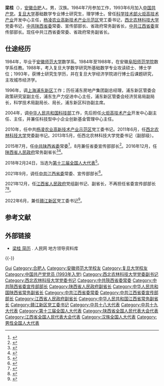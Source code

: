'''梁桂'''（{{bd|1964年|8月||catIdx=Liang梁}}），[[安徽省|安徽]][[合肥市|合肥]]人。男，汉族。1984年7月参加工作，1993年6月加入[[中国共产党|中国共产党]]。[[复旦大学|复旦大学]]基础数学专业博士研究生，理学博士。曾任[[中华人民共和国科学技术部|科学技术部]][[火炬计划|火炬高技术产业]]开发中心主任，[[杨凌农业高新技术产业示范区|杨凌农业高新技术产业示范区]]党工委书记，[[西北农林科技大学|西北农林科技大学]]党委书记，[[中国共产党陕西省委员会|中共陕西省委]]常委、宣传部部长、省政府常务副省长，[[中国共产党江西省委员会|中共江西省委]]宣传部部长。现任中共江西省委常委、省政府常务副省长。

== 仕途经历 ==
1984年，毕业于[[安徽师范大学|安徽师范大学]]数学系。1984年至1988年，在安徽[[阜阳师范大学|阜阳师范学院]]数学系任教。1988年，考入复旦大学数学研究所基础数学专业攻读硕士、博士学位；1993年，获博士研究生学历，并在复旦大学经济学院进行博士后课题研究，主攻城市经济学。

1996年，调[[上海市|上海]][[浦东新区|浦东新区]]工作；历任浦东房地产集团副总经理，浦东新区管委会政策研究室副主任，浦东生产力促进中心主任，浦东新区管委会经济贸易局副局长，科学技术局副局长、局长，浦东新区科协副主席。

2004年，调[[中华人民共和国科技部|中华人民共和国科技部]]工作，先后担任[[火炬计划|火炬高技术产业]]开发中心副主任、主任，并兼任科技型中小企业创新基金管理中心主任。

2010年，任中共[[杨凌农业高新技术产业示范区|杨凌农业高新技术产业示范区]]党工委书记。2011年6月，任[[西北农林科技大学|西北农林科技大学]]党委副书记。2013年5月，任西北农林科技大学党委书记（副部级）。

2015年7月，任[[中国共产党陕西省委员会|中共陕西省委]]常委<ref>{{cite news|url=http://news.xinhuanet.com/politics/2015-08/04/c_128091973.htm|title=梁桂同志任陕西省委常委（图/简历）|date=2015-08-04|publisher=新华网|newspaper=陕西日报|accessdate=2015-08-04|archive-date=2015-10-31|archive-url=https://web.archive.org/web/20151031225235/http://news.xinhuanet.com/politics/2015-08/04/c_128091973.htm|dead-url=no}}</ref>，8月兼任省委宣传部部长<ref>{{cite web|title=梁桂接替景俊海任陕西省委宣传部部长|url=http://www.chinanews.com/gn/2015/08-10/7458869.shtml|accessdate=2015-08-10|publisher=中国新闻网|archive-url=https://web.archive.org/web/20150817130625/http://www.chinanews.com/gn/2015/08-10/7458869.shtml|archive-date=2015-08-17|dead-url=no}}</ref>。2016年12月，任[[陕西省人民政府|陕西省人民政府]]常务副省长<ref>{{cite web|title=梁桂任陕西省副省长 姚引良不再担任|url=http://district.ce.cn/newarea/sddy/201612/19/t20161219_18829811_1.shtml|accessdate=2016-12-18|publisher=中国经济网|archive-url=https://web.archive.org/web/20161220175307/http://district.ce.cn/newarea/sddy/201612/19/t20161219_18829811_1.shtml|archive-date=2016-12-20|dead-url=no}}</ref><ref>{{cite web|title=陕西省委常委、宣传部部长梁桂兼任常务副省长职务|url=http://www.thepaper.cn/newsDetail_forward_1585187|accessdate=2016-12-21|publisher=澎湃新闻|archive-url=https://web.archive.org/web/20161222222204/http://www.thepaper.cn/newsDetail_forward_1585187|archive-date=2016-12-22|dead-url=no}}</ref>。

2018年2月24日，当选为[[第十三届全国人民代表大会代表名单|第十三届全国人大代表]]<ref>{{Cite web|title=（受权发布）中华人民共和国第十三届全国人民代表大会代表名单|url=http://www.chinanews.com/gn/2018/02-25/8453959.shtml|accessdate=2021-02-13|work=中新网|archive-date=2018-02-27|archive-url=https://web.archive.org/web/20180227031724/http://www.chinanews.com/gn/2018/02-25/8453959.shtml|dead-url=no}}</ref>。

2021年9月，调任[[中共江西省委|中共江西省委]]常委、宣传部部长<ref>{{cite web|title=陕西省常务副省长梁桂履新江西省委常委、省委宣传部部长|url=https://www.thepaper.cn/newsDetail_forward_14326269|accessdate=2021-09-02|date=2021-09-02|website=澎湃新闻|archive-date=2021-09-02|archive-url=https://web.archive.org/web/20210902112817/https://www.thepaper.cn/newsDetail_forward_14326269|dead-url=no}}</ref>。

2021年12月，任[[江西省人民政府|江西省人民政府]]党组副书记、副省长，不再担任省委宣传部部长<ref>{{Cite web|title=江西省委常委梁桂已任省政府党组副书记|url=https://www.thepaper.cn/newsDetail_forward_15635773|access-date=2021-12-08|date=2021-12-01|publisher=澎湃新闻|archive-date=2021-12-08|archive-url=https://web.archive.org/web/20211208070951/https://www.thepaper.cn/newsDetail_forward_15635773|dead-url=no}}</ref><ref>{{Cite web|title=梁桂任江西省副省长 张鸿星不再担任|url=http://district.ce.cn/newarea/sddy/202112/10/t20211210_37160889.shtml|access-date=2022-07-01|date=2021-12-10|publisher=中国经济网}}</ref>。

2022年6月，兼任[[赣江新区|赣江新区]]党工委书记<ref>{{Cite web|title=江西省委常委、常务副省长梁桂任赣江新区党工委书记|url=http://district.ce.cn/newarea/sddy/202206/17/t20220617_37767563.shtml|access-date=2022-07-01|date=2022-06-17|publisher=中国经济网}}</ref>。

== 参考文献 ==
{{Reflist}}

== 外部链接 ==
* [http://ldzl.people.com.cn/dfzlk/front/personPage14906.htm 梁桂 简历] {{Wayback|url=http://ldzl.people.com.cn/dfzlk/front/personPage14906.htm |date=20180510185130 }}. 人民网 地方领导资料库

{{-}}
{{start box}}
{{s-ppo|cpc}}
{{s-before|[[施小琳|施小琳]]}}
{{s-title|[[中国共产党江西省委员会|中国共产党江西省委员会]]宣传部部长|2021年9月－2021年12月}}
{{s-after|[[庄兆林|庄兆林]]}}
{{s-before|[[景俊海|景俊海]]}}
{{s-title|[[中国共产党陕西省委员会|中国共产党陕西省委员会]]宣传部部长|2015年8月－2017年3月}}
{{s-after|[[庄长兴|庄长兴]]}}
{{s-before|[[张光强|张光强]]|rows=2}}
{{s-title|中国共产党[[西北农林科技大学|西北农林科技大学]]委员会书记|2013年5月－2015年11月}}
{{s-after|[[李兴旺|李兴旺]]}}
{{s-title|中国共产党[[杨凌农业高新技术产业示范区|杨凌农业高新技术产业示范区]]工作委员会书记|2010年11月－2013年5月}}
{{s-after|[[郭社荣|郭社荣]]}}
{{s-gov|prc}}
{{s-before|[[殷美根|殷美根]]}}
{{s-title|[[江西省人民政府|江西省人民政府]]常务副省长|2021年12月－}}
{{s-inc}}
{{s-before|[[姚引良|姚引良]]}}
{{s-title|[[陕西省人民政府|陕西省人民政府]]常务副省长|2016年12月－2021年9月}}
{{s-after|[[王晓_(1968年)|王晓]]}}
{{end box}}
{{江西省领导人}}

{{DEFAULTSORT:Liang梁}}
[[Category:梁姓|Gui]]
[[Category:合肥人|Category:合肥人]]
[[Category:安徽师范大学校友|Category:安徽师范大学校友]]
[[Category:复旦大学校友|Category:复旦大学校友]]
[[Category:中国共产党党员_(1993年入党)|Category:中国共产党党员 (1993年入党)]]
[[Category:西北农林科技大学党委副书记|Category:西北农林科技大学党委副书记]]
[[Category:西北农林科技大学党委书记|Category:西北农林科技大学党委书记]]
[[Category:中共陝西省委常委|Category:中共陝西省委常委]]
[[Category:中共陝西省委宣传部部长|Category:中共陝西省委宣传部部长]]
[[Category:陕西省人民政府副省长|Category:陕西省人民政府副省长]]
[[Category:中华人民共和国陕西省常务副省长|Category:中华人民共和国陕西省常务副省长]]
[[Category:中共江西省委常委|Category:中共江西省委常委]]
[[Category:中共江西省委宣传部部长|Category:中共江西省委宣传部部长]]
[[Category:江西省人民政府副省长|Category:江西省人民政府副省长]]
[[Category:中华人民共和国江西省常务副省长|Category:中华人民共和国江西省常务副省长]]
[[Category:赣江新区党工委书记|Category:赣江新区党工委书记]]
[[Category:中共十八大代表|Category:中共十八大代表]]
[[Category:中共十九大代表|Category:中共十九大代表]]
[[Category:第十三届全国人大代表|Category:第十三届全国人大代表]]
[[Category:陕西省全国人民代表大会代表|Category:陕西省全国人民代表大会代表]]
[[Category:江西省全国人民代表大会代表|Category:江西省全国人民代表大会代表]]
[[Category:汉族全国人大代表|Category:汉族全国人大代表]]
[[Category:男性全国人大代表|Category:男性全国人大代表]]